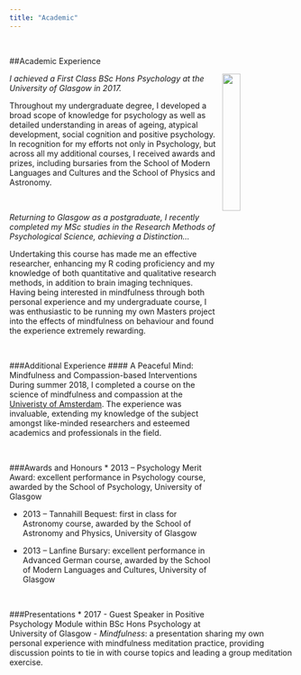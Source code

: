 ```yaml
---
title: "Academic"
---
```

<br>

##Academic Experience

<img src="images/Academic1.jpg" style="width: 25%; float: right; padding-left: 10px;">

*I achieved a First Class BSc Hons Psychology at the University of Glasgow in 2017.*

Throughout my undergraduate degree, I developed a broad scope of knowledge for psychology as well as detailed understanding in areas of ageing, atypical development, social cognition and positive psychology. In recognition for my efforts not only in Psychology, but across all my additional courses, I received awards and prizes, including bursaries from the School of Modern Languages and Cultures and the School of Physics and Astronomy. 

<br>

*Returning to Glasgow as a postgraduate, I recently completed my MSc studies in the Research Methods of Psychological Science, achieving a Distinction...*

Undertaking this course has made me an effective researcher, enhancing my R coding proficiency and my knowledge of both quantitative and qualitative research methods, in addition to brain imaging techniques. Having being interested in mindfulness through both personal experience and my undergraduate course, I was enthusiastic to be running my own Masters project into the effects of mindfulness on behaviour and found the experience extremely rewarding.

<br>

###Additional Experience
#### A Peaceful Mind: Mindfulness and Compassion-based Interventions
During summer 2018, I completed a course on the science of mindfulness and compassion at the [Univeristy of Amsterdam](http://www.uva.nl/en/home). The experience was invaluable, extending my knowledge of the subject amongst like-minded researchers and esteemed academics and professionals in the field.

<br>

###Awards and Honours
* 2013 – Psychology Merit Award: excellent performance in Psychology course, awarded by the School of Psychology, University of Glasgow

* 2013 – Tannahill Bequest: first in class for Astronomy course, awarded by the School of Astronomy and Physics, University of Glasgow

* 2013 – Lanfine Bursary: excellent performance in Advanced German course, awarded by the School of Modern Languages and Cultures, University of Glasgow

<br>

###Presentations
* 2017 - Guest Speaker in Positive Psychology Module within BSc Hons Psychology at University of Glasgow - *Mindfulness*: a presentation sharing my own personal experience with mindfulness meditation practice, providing discussion points to tie in with course topics and leading a group meditation exercise.